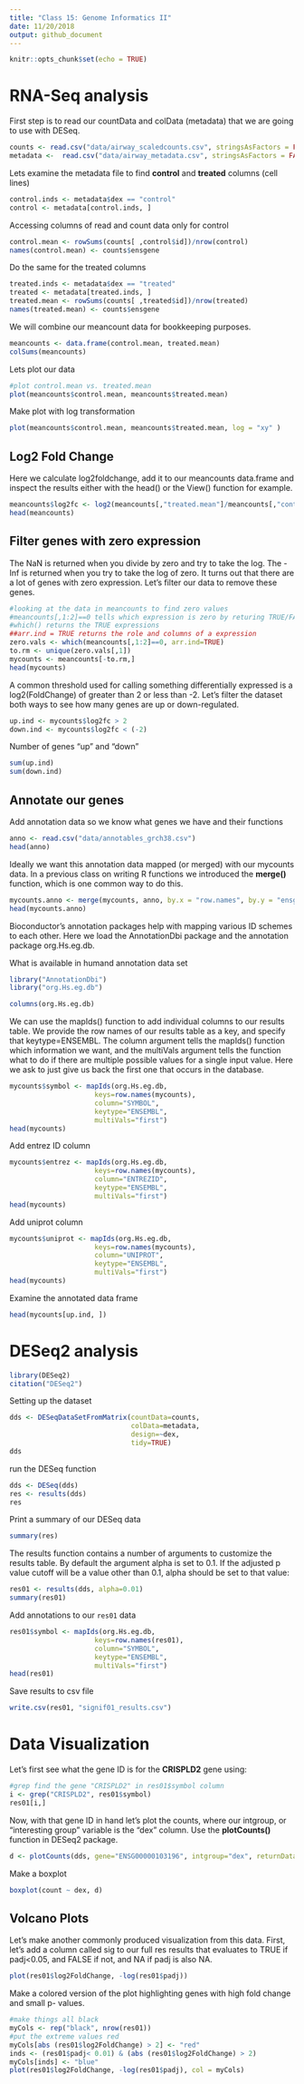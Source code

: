 ```yaml
---
title: "Class 15: Genome Informatics II"
date: 11/20/2018
output: github_document
---
```


```r
knitr::opts_chunk$set(echo = TRUE)
```

# RNA-Seq analysis

First step is to read our countData and colData (metadata) that we are going to use with DESeq.

```r
counts <- read.csv("data/airway_scaledcounts.csv", stringsAsFactors = FALSE)
metadata <-  read.csv("data/airway_metadata.csv", stringsAsFactors = FALSE)
```

Lets examine the metadata file to find **control** and **treated** columns (cell lines)

```r
control.inds <- metadata$dex == "control"
control <- metadata[control.inds, ]

```

Accessing columns of read and count data only for control 
```r
control.mean <- rowSums(counts[ ,control$id])/nrow(control)  
names(control.mean) <- counts$ensgene
```

Do the same for the treated columns 
```r
treated.inds <- metadata$dex == "treated"
treated <- metadata[treated.inds, ]
treated.mean <- rowSums(counts[ ,treated$id])/nrow(treated)  
names(treated.mean) <- counts$ensgene
```

We will combine our meancount data for bookkeeping purposes.
```r
meancounts <- data.frame(control.mean, treated.mean)
colSums(meancounts)
```

Lets plot our data
```r
#plot control.mean vs. treated.mean 
plot(meancounts$control.mean, meancounts$treated.mean)
```

Make plot with log transformation
```r
plot(meancounts$control.mean, meancounts$treated.mean, log = "xy" )
```

## Log2 Fold Change

Here we calculate log2foldchange, add it to our meancounts data.frame and inspect the results either with the head() or the View() function for example.

```r
meancounts$log2fc <- log2(meancounts[,"treated.mean"]/meancounts[,"control.mean"])
head(meancounts)
```

## Filter genes with zero expression

The NaN is returned when you divide by zero and try to take the log. The -Inf is returned when you try to take the log of zero. 
It turns out that there are a lot of genes with zero expression. Let’s filter our data to remove these genes.

```r
#looking at the data in meancounts to find zero values
#meancounts[,1:2]==0 tells which expression is zero by returing TRUE/FALSE
#which() returns the TRUE expressions
##arr.ind = TRUE returns the role and columns of a expression
zero.vals <- which(meancounts[,1:2]==0, arr.ind=TRUE)
to.rm <- unique(zero.vals[,1])
mycounts <- meancounts[-to.rm,]
head(mycounts)
```

A common threshold used for calling something differentially expressed is a log2(FoldChange) of greater than 2 or less than -2. Let’s filter the dataset both ways to see how many genes are up or down-regulated.

```r
up.ind <- mycounts$log2fc > 2
down.ind <- mycounts$log2fc < (-2)
```

Number of genes "up" and "down"

```r
sum(up.ind)
sum(down.ind)
```

## Annotate our genes

Add annotation data so we know what genes we have and their functions

```r
anno <- read.csv("data/annotables_grch38.csv")
head(anno)
```

Ideally we want this annotation data mapped (or merged) with our mycounts data. In a previous class on writing R functions we introduced the **merge()** function, which is one common way to do this.

```r
mycounts.anno <- merge(mycounts, anno, by.x = "row.names", by.y = "ensgene")
head(mycounts.anno)
```

Bioconductor’s annotation packages help with mapping various ID schemes to each other. Here we load the AnnotationDbi package and the annotation package org.Hs.eg.db.

What is available in humand annotation data set

```r
library("AnnotationDbi")
library("org.Hs.eg.db")
```

```r
columns(org.Hs.eg.db)
```

We can use the mapIds() function to add individual columns to our results table. We provide the row names of our results table as a key, and specify that keytype=ENSEMBL. The column argument tells the mapIds() function which information we want, and the multiVals argument tells the function what to do if there are multiple possible values for a single input value. Here we ask to just give us back the first one that occurs in the database.

```r
mycounts$symbol <- mapIds(org.Hs.eg.db,
                     keys=row.names(mycounts),
                     column="SYMBOL",
                     keytype="ENSEMBL",
                     multiVals="first")
head(mycounts)
```

Add entrez ID column
```r
mycounts$entrez <- mapIds(org.Hs.eg.db,
                     keys=row.names(mycounts),
                     column="ENTREZID",
                     keytype="ENSEMBL",
                     multiVals="first")
head(mycounts)
```

Add uniprot column
```r
mycounts$uniprot <- mapIds(org.Hs.eg.db,
                     keys=row.names(mycounts),
                     column="UNIPROT",
                     keytype="ENSEMBL",
                     multiVals="first")
head(mycounts)
```

Examine the annotated data frame

```r
head(mycounts[up.ind, ])
```


# DESeq2 analysis

```r
library(DESeq2)
citation("DESeq2")
```

Setting up the dataset
```r
dds <- DESeqDataSetFromMatrix(countData=counts, 
                              colData=metadata, 
                              design=~dex, 
                              tidy=TRUE)
dds
```

run the DESeq function
```r
dds <- DESeq(dds)
res <- results(dds)
res
```

Print a summary of our DESeq data
```r
summary(res)
```

The results function contains a number of arguments to customize the results table. By default the argument alpha is set to 0.1. If the adjusted p value cutoff will be a value other than 0.1, alpha should be set to that value:

```r
res01 <- results(dds, alpha=0.01)
summary(res01)
```

Add annotations to our `res01` data
```r
res01$symbol <- mapIds(org.Hs.eg.db,
                     keys=row.names(res01),
                     column="SYMBOL",
                     keytype="ENSEMBL",
                     multiVals="first")
head(res01)
```

Save results to csv file
```r
write.csv(res01, "signif01_results.csv")
```


# Data Visualization

Let’s first see what the gene ID is for the **CRISPLD2** gene using:

```r
#grep find the gene "CRISPLD2" in res01$symbol column 
i <- grep("CRISPLD2", res01$symbol)
res01[i,]
```

Now, with that gene ID in hand let’s plot the counts, where our intgroup, or “interesting group” variable is the “dex” column.
Use the **plotCounts()** function in DESeq2 package.

```r
d <- plotCounts(dds, gene="ENSG00000103196", intgroup="dex", returnData = TRUE)
```

Make a boxplot 
```r
boxplot(count ~ dex, d)
```

## Volcano Plots 
Let’s make another commonly produced visualization from this data. First, let’s add a column called sig to our full res results that evaluates to TRUE if padj<0.05, and FALSE if not, and NA if padj is also NA.
```r
plot(res01$log2FoldChange, -log(res01$padj))
```

Make a colored version of the plot highlighting genes with high fold change and small p- values.

```r
#make things all black
myCols <- rep("black", nrow(res01))
#put the extreme values red
myCols[abs (res01$log2FoldChange) > 2] <- "red" 
inds <- (res01$padj< 0.01) & (abs (res01$log2FoldChange) > 2)
myCols[inds] <- "blue"
plot(res01$log2FoldChange, -log(res01$padj), col = myCols)
```
















